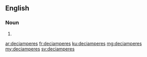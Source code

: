 ==English==

===Noun===
{{head|en|plural}}

# {{plural of|deciampere|lang=en}}

[[ar:deciamperes]]
[[fr:deciamperes]]
[[ku:deciamperes]]
[[mg:deciamperes]]
[[my:deciamperes]]
[[sv:deciamperes]]